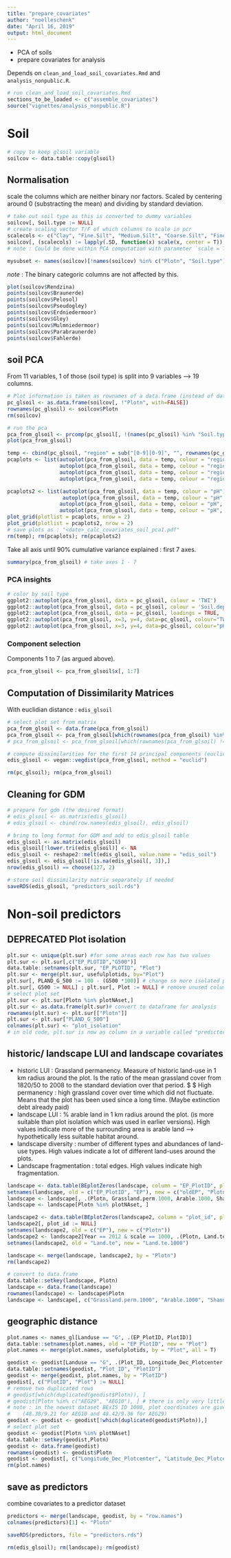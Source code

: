 ```yaml
---
title: "prepare_covariates"
author: "noelleschenk"
date: "April 16, 2019"
output: html_document
---
```


- PCA of soils
- prepare covariates for analysis 

Depends on `clean_and_load_soil_covariates.Rmd` and `analysis_nonpublic.R`.
```r
# run clean_and_load_soil_covariates.Rmd
sections_to_be_loaded <- c("assemble_covariates")
source("vignettes/analysis_nonpublic.R")
```


# Soil
```r
# copy to keep glsoil variable
soilcov <- data.table::copy(glsoil)
```


## Normalisation

scale the columns which are neither binary nor factors. Scaled by centering around 0 (substracting the mean) and dividing by standard deviation.
```r
# take out soil type as this is converted to dummy variables
soilcov[, Soil.type := NULL]
# create scaling vector T/F of which columns to scale in pcr
scalecols <- c("Clay", "Fine.Silt", "Medium.Silt", "Coarse.Silt", "Fine.Sand", "Medium.Sand", "Coarse.Sand", "pH", "Soil.depth", "TWI")
soilcov[, (scalecols) := lapply(.SD, function(x) scale(x, center = T)), .SDcols = scalecols]
# note : Could be done within PCA computation with parameter `scale = TRUE`.

mysubset <- names(soilcov)[!names(soilcov) %in% c("Plotn", "Soil.type")]
```
*note* : The binary categoric columns are not affected by this.
```r
plot(soilcov$Rendzina)
points(soilcov$Braunerde)
points(soilcov$Pelosol)
points(soilcov$Pseudogley)
points(soilcov$Erdniedermoor)
points(soilcov$Gley)
points(soilcov$Mulmniedermoor)
points(soilcov$Parabraunerde)
points(soilcov$Fahlerde)
```


## soil PCA

From 11 variables, 1 of those (soil type) is split into 9 variables --> 19 columns.
```r
# Plot information is taken as rownames of a data.frame (instead of data.table).
pc_glsoil <- as.data.frame(soilcov[, !"Plotn", with=FALSE])
rownames(pc_glsoil) <- soilcov$Plotn
rm(soilcov)

# run the pca
pca_from_glsoil <- prcomp(pc_glsoil[, !(names(pc_glsoil) %in% "Soil.type")], scale = F)
plot(pca_from_glsoil)

temp <- cbind(pc_glsoil, "region" = sub("[0-9][0-9]", "", rownames(pc_glsoil)))
pcaplots <- list(autoplot(pca_from_glsoil, data = temp, colour = "region"),
                 autoplot(pca_from_glsoil, data = temp, colour = "region", x = 3, y = 4),
                 autoplot(pca_from_glsoil, data = temp, colour = "region", x = 5, y = 6),
                 autoplot(pca_from_glsoil, data = temp, colour = "region", x = 7, y = 8))

pcaplots2 <- list(autoplot(pca_from_glsoil, data = temp, colour = "pH"),
                  autoplot(pca_from_glsoil, data = temp, colour = "pH", label = T, label.size = 2, shape = F, loadings = T),
                 autoplot(pca_from_glsoil, data = temp, colour = "pH", loadings = T, loadings.label = T),
                 autoplot(pca_from_glsoil, data = temp, colour = "pH", x =3, y = 4, loadings = T, loadings.label = T))
plot_grid(plotlist = pcaplots, nrow = 2)
plot_grid(plotlist = pcaplots2, nrow = 2)
# save plots as : "<date>_calc_covariates_soil_pca1.pdf"
rm(temp); rm(pcaplots); rm(pcaplots2)
```
Take all axis until 90% cumulative variance explained : first 7 axes.

```r
summary(pca_from_glsoil) # take axes 1 - 7
```

### PCA insights
```r
# color by soil type
ggplot2::autoplot(pca_from_glsoil, data = pc_glsoil, colour = 'TWI')
ggplot2::autoplot(pca_from_glsoil, data = pc_glsoil, colour = 'Soil.depth')
ggplot2::autoplot(pca_from_glsoil, data = pc_glsoil, loadings = TRUE, loadings.colour = 'darkgray', loadings.label = TRUE, loadings.label.size = 2)
ggplot2::autoplot(pca_from_glsoil, x=3, y=4, data=pc_glsoil, colour="TWI")
ggplot2::autoplot(pca_from_glsoil, x=3, y=4, data=pc_glsoil, colour="pH")
```

### Component selection
Components 1 to 7 (as argued above).
```r
pca_from_glsoil <- pca_from_glsoil$x[, 1:7]
```

## Computation of Dissimilarity Matrices
With euclidian distance : `edis_glsoil`

```r
# select plot set from matrix
pca_from_glsoil <- data.frame(pca_from_glsoil)
pca_from_glsoil <- pca_from_glsoil[which(rownames(pca_from_glsoil) %in% plotNAset), ]
# pca_from_glsoil <- pca_from_glsoil[which(rownames(pca_from_glsoil) != "HEG31"), ] # not needed if plotNA set is in the first version. only run this line in case this is the first time you are running that script.

# compute dissimilarities for the first 14 principal components (euclidian distance)
edis_glsoil <- vegan::vegdist(pca_from_glsoil, method = "euclid")

rm(pc_glsoil); rm(pca_from_glsoil)
```

## Cleaning for GDM
```r
# prepare for gdm (the desired format)
# edis_glsoil <- as.matrix(edis_glsoil)
# edis_glsoil <- cbind(row.names(edis_glsoil), edis_glsoil)

# bring to long format for GDM and add to edis_glsoil table
edis_glsoil <- as.matrix(edis_glsoil)
edis_glsoil[!lower.tri(edis_glsoil)] <- NA
edis_glsoil <- reshape2::melt(edis_glsoil, value.name = "edis_soil")
edis_glsoil <- edis_glsoil[!is.na(edis_glsoil[, 3]),]
nrow(edis_glsoil) == choose(127, 2)

# store soil dissimilarity matrix separately if needed
saveRDS(edis_glsoil, "predictors_soil.rds")
```

# Non-soil predictors

## DEPRECATED Plot isolation
```r
plt.sur <- unique(plt.sur) #for some areas each row has two values
plt.sur <- plt.sur[,c("EP_PLOTID","G500")]
data.table::setnames(plt.sur, "EP_PLOTID", "Plot")
plt.sur <- merge(plt.sur, usefulplotids, by="Plot")
plt.sur[, PLAND_G_500 := 100 - (G500 *100)] # change so more isolated plots have higher values
plt.sur[, G500 := NULL] ; plt.sur[, Plot := NULL] # remove unused columns
# select plot set
plt.sur <- plt.sur[Plotn %in% plotNAset,]
plt.sur <- as.data.frame(plt.sur)# convert to dataframe for analysis
rownames(plt.sur) <- plt.sur[["Plotn"]]
plt.sur <- plt.sur["PLAND_G_500"]
colnames(plt.sur) <- "plot_isolation"
# in old code, plt.sur is now as column in a variable called "predictors for GDM preparation"
```

## historic/ landscape LUI and landscape covariates

- historic LUI : Grassland permanency. Measure of historic land-use in 1 km radius around the plot. Is the ratio of the mean grassland cover from 1820/50 to 2008 to the standard deviation over that period. $\frac{\text{mean grl cover y}_i}{\text{stdev grl cover y}_i} $ High permanency : high grassland cover over time which did not fluctuate. Means that the plot has been used since a long time. (Maybe extinction debt already paid)
- landscape LUI : % arable land in 1 km radius around the plot. (is more suitable than plot isolation which was used in earlier versions). High values indicate more of the surrounding area is arable land --> hypothetically less suitable habitat around.
- landscape diversity : number of different types and abundances of land-use types. High values indicate a lot of different land-uses around the plots.
- Landscape fragmentation : total edges. High values indicate high fragmentation.

```r
landscape <- data.table(BEplotZeros(landscape, column = "EP_PlotID", plotnam = "EP"))
setnames(landscape, old = c("EP_PlotID", "EP"), new = c("oldEP", "Plotn"))
landscape <- landscape[, .(Plotn, Grassland.perm.1000, Arable.1000, Shannon.1000)]
landscape <- landscape[Plotn %in% plotNAset, ]

landscape2 <- data.table(BEplotZeros(landscape2, column = "plot_id", plotnam = "EP"))
landscape2[, plot_id := NULL]
setnames(landscape2, old = c("EP"), new = c("Plotn"))
landscape2 <- landscape2[Year == 2012 & scale == 1000, .(Plotn, Land.te)]
setnames(landscape2, old = "Land.te", new = "Land.te.1000")

landscape <- merge(landscape, landscape2, by = "Plotn")
rm(landscape2)

# convert to data.frame
data.table::setkey(landscape, Plotn)
landscape <- data.frame(landscape)
rownames(landscape) <- landscape$Plotn
landscape <- landscape[, c("Grassland.perm.1000", "Arable.1000", "Shannon.1000", "Land.te.1000")]
```


## geographic distance
```r
plot.names <- names_gl[Landuse == "G", .(EP_PlotID, PlotID)]
data.table::setnames(plot.names, old = "EP_PlotID", new = "Plot")
plot.names <- merge(plot.names, usefulplotids, by = "Plot", all = T)

geodist <- geodist[Landuse == "G", .(Plot_ID, Longitude_Dec_Plotcenter, Latitude_Dec_Plotcenter)]
data.table::setnames(geodist, "Plot_ID", "PlotID")
geodist <- merge(geodist, plot.names, by = "PlotID")
geodist[, c("PlotID", "Plot") := NULL]
# remove two duplicated rows
# geodist[which(duplicated(geodist$Plotn)), ]
# geodist[Plotn %in% c("AEG29", "AEG10"), ] # there is only very little difference - remove one of them
# note : in the newest dataset BExIS ID 1000, plot coordinates are given as selected here. 
#    (48.38/9.21 for AEG10 and 48.42/9.36 for AEG29)
geodist <- geodist <- geodist[!which(duplicated(geodist$Plotn)),]
# select plot set
geodist <- geodist[Plotn %in% plotNAset]
data.table::setkey(geodist,Plotn)
geodist <- data.frame(geodist)
rownames(geodist) <- geodist$Plotn
geodist <- geodist[, c("Longitude_Dec_Plotcenter", "Latitude_Dec_Plotcenter")]
rm(plot.names)
```


## save as predictors

combine covariates to a predictor dataset
```r
predictors <- merge(landscape, geodist, by = "row.names")
colnames(predictors)[1] <- "Plotn"

saveRDS(predictors, file = "predictors.rds")

rm(edis_glsoil); rm(landscape); rm(geodist)
```
